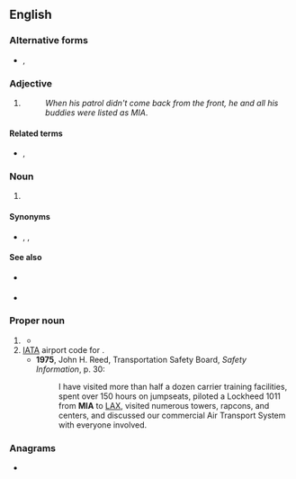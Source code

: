 {{also|Appendix:Variations of "mia"}}
==English==

===Alternative forms===
* {{sense|missing in action}} {{l|en|M.I.A.}}, {{l|en|M. I. A.}}

===Adjective===
{{head|en|adjective}}

# {{lb|en|military}} {{initialism of|lang=en|[[missing in action|Missing In Action]]}}
#: ''When his patrol didn't come back from the front, he and all his buddies were listed as MIA''.

====Related terms====
* {{sense|military}} {{l|en|KIA}}, {{l|en|WIA}}

===Noun===
{{en-noun|-}}

# {{lb|en|Mormonism}} {{initialism of|[[mutual|Mutual]] [[improvement|Improvement]] [[association|Association]]|lang=en}}

====Synonyms====
* {{sense|Mutual Improvement Association}} {{l|en|Mutual}}, {{l|en|Young Woman's}}, {{l|en|Young Men's}}

====See also====
{{sense|Mutual Improvement Association}}
* {{qualifier|Young Women's}} {{pedia|lang=en|Young Women (organization)}}
* {{qualifier|Young Men's}} {{pedia|lang=en|Young Men (organization)}}

===Proper noun===
{{en-proper-noun}}

# {{lb|en|sports}} {{abbreviation of|lang=en|Miami}}
#* {{quote-text|year=1996|author=Marty Strasen|title=Basketball Almanac, 1996-97|page=415|passage=56 Michael Jordan, [[CHI]] vs. '''MIA''', Apr. 29, 1992.}}
# [[IATA]] airport code for {{w|Miami International Airport}}.
#* '''1975''', John H. Reed, Transportation Safety Board, ''Safety Information'', p. 30:
#*: I have visited more than half a dozen carrier training facilities, spent over 150 hours on jumpseats, piloted a Lockheed 1011 from '''MIA''' to [[LAX]], visited numerous towers, rapcons, and centers, and discussed our commercial Air Transport System with everyone involved.

===Anagrams===
* {{anagrams|en|AIM|AMI|I am|I'm a|I'm a'|I'm'a|I'ma|IAM|Ima|Ima'|MAI|Mai|aim|i'm'a|i'ma|ima|mai}}